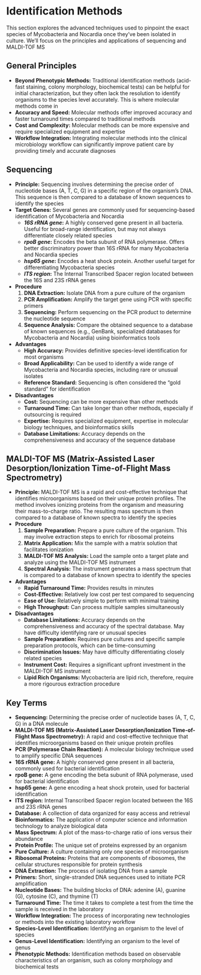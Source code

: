 # Identification Methods {-}

This section explores the advanced techniques used to pinpoint the exact species of Mycobacteria and Nocardia once they've been isolated in culture. We'll focus on the principles and applications of sequencing and MALDI-TOF MS

## **General Principles** {-}

*   **Beyond Phenotypic Methods:** Traditional identification methods (acid-fast staining, colony morphology, biochemical tests) can be helpful for initial characterization, but they often lack the resolution to identify organisms to the species level accurately. This is where molecular methods come in
*   **Accuracy and Speed:** Molecular methods offer improved accuracy and faster turnaround times compared to traditional methods
*   **Cost and Complexity:** Molecular methods can be more expensive and require specialized equipment and expertise
*   **Workflow Integration:** Integrating molecular methods into the clinical microbiology workflow can significantly improve patient care by providing timely and accurate diagnoses

## **Sequencing** {-}

*   **Principle:** Sequencing involves determining the precise order of nucleotide bases (A, T, C, G) in a specific region of the organism's DNA. This sequence is then compared to a database of known sequences to identify the species
*   **Target Genes:** Several genes are commonly used for sequencing-based identification of Mycobacteria and Nocardia
    *   ***16S rRNA gene*:** A highly conserved gene present in all bacteria. Useful for broad-range identification, but may not always differentiate closely related species
    *   ***rpoB gene*:** Encodes the beta subunit of RNA polymerase. Offers better discriminatory power than 16S rRNA for many Mycobacteria and Nocardia species
    *   ***hsp65 gene*:** Encodes a heat shock protein. Another useful target for differentiating Mycobacteria species
    *   ***ITS region*:** The Internal Transcribed Spacer region located between the 16S and 23S rRNA genes
*   **Procedure**
    1.  **DNA Extraction:** Isolate DNA from a pure culture of the organism
    2.  **PCR Amplification:** Amplify the target gene using PCR with specific primers
    3.  **Sequencing:** Perform sequencing on the PCR product to determine the nucleotide sequence
    4.  **Sequence Analysis:** Compare the obtained sequence to a database of known sequences (e.g., GenBank, specialized databases for Mycobacteria and Nocardia) using bioinformatics tools
*   **Advantages**
    *   **High Accuracy:** Provides definitive species-level identification for most organisms
    *   **Broad Applicability:** Can be used to identify a wide range of Mycobacteria and Nocardia species, including rare or unusual isolates
    *   **Reference Standard:** Sequencing is often considered the "gold standard" for identification
*   **Disadvantages**
    *   **Cost:** Sequencing can be more expensive than other methods
    *   **Turnaround Time:** Can take longer than other methods, especially if outsourcing is required
    *   **Expertise:** Requires specialized equipment, expertise in molecular biology techniques, and bioinformatics skills
    *   **Database Limitations:** Accuracy depends on the comprehensiveness and accuracy of the sequence database

## **MALDI-TOF MS (Matrix-Assisted Laser Desorption/Ionization Time-of-Flight Mass Spectrometry)** {-}

*   **Principle:** MALDI-TOF MS is a rapid and cost-effective technique that identifies microorganisms based on their unique protein profiles. The method involves ionizing proteins from the organism and measuring their mass-to-charge ratio. The resulting mass spectrum is then compared to a database of known spectra to identify the species
*   **Procedure**
    1.  **Sample Preparation:** Prepare a pure culture of the organism. This may involve extraction steps to enrich for ribosomal proteins
    2.  **Matrix Application:** Mix the sample with a matrix solution that facilitates ionization
    3.  **MALDI-TOF MS Analysis:** Load the sample onto a target plate and analyze using the MALDI-TOF MS instrument
    4.  **Spectral Analysis:** The instrument generates a mass spectrum that is compared to a database of known spectra to identify the species
*   **Advantages**
    *   **Rapid Turnaround Time:** Provides results in minutes
    *   **Cost-Effective:** Relatively low cost per test compared to sequencing
    *   **Ease of Use:** Relatively simple to perform with minimal training
    *   **High Throughput:** Can process multiple samples simultaneously
*   **Disadvantages**
    *   **Database Limitations:** Accuracy depends on the comprehensiveness and accuracy of the spectral database. May have difficulty identifying rare or unusual species
    *   **Sample Preparation:** Requires pure cultures and specific sample preparation protocols, which can be time-consuming
    *   **Discrimination Issues:** May have difficulty differentiating closely related species
    *   **Instrument Cost:** Requires a significant upfront investment in the MALDI-TOF MS instrument
    *   **Lipid Rich Organisms:** Mycobacteria are lipid rich, therefore, require a more rigourous extraction procedure

## **Key Terms** {-}

*   **Sequencing:** Determining the precise order of nucleotide bases (A, T, C, G) in a DNA molecule
*   **MALDI-TOF MS (Matrix-Assisted Laser Desorption/Ionization Time-of-Flight Mass Spectrometry):** A rapid and cost-effective technique that identifies microorganisms based on their unique protein profiles
*   **PCR (Polymerase Chain Reaction):** A molecular biology technique used to amplify specific DNA sequences
*   **16S rRNA gene:** A highly conserved gene present in all bacteria, commonly used for bacterial identification
*   **rpoB gene:** A gene encoding the beta subunit of RNA polymerase, used for bacterial identification
*   **hsp65 gene:** A gene encoding a heat shock protein, used for bacterial identification
*   **ITS region:** Internal Transcribed Spacer region located between the 16S and 23S rRNA genes
*   **Database:** A collection of data organized for easy access and retrieval
*   **Bioinformatics:** The application of computer science and information technology to analyze biological data
*   **Mass Spectrum:** A plot of the mass-to-charge ratio of ions versus their abundance
*   **Protein Profile:** The unique set of proteins expressed by an organism
*   **Pure Culture:** A culture containing only one species of microorganism
*   **Ribosomal Proteins:** Proteins that are components of ribosomes, the cellular structures responsible for protein synthesis
*   **DNA Extraction:** The process of isolating DNA from a sample
*   **Primers:** Short, single-stranded DNA sequences used to initiate PCR amplification
*   **Nucleotide Bases:** The building blocks of DNA: adenine (A), guanine (G), cytosine (C), and thymine (T)
*   **Turnaround Time:** The time it takes to complete a test from the time the sample is received in the laboratory
*   **Workflow Integration:** The process of incorporating new technologies or methods into the existing laboratory workflow
*   **Species-Level Identification:** Identifying an organism to the level of species
*   **Genus-Level Identification:** Identifying an organism to the level of genus
*   **Phenotypic Methods:** Identification methods based on observable characteristics of an organism, such as colony morphology and biochemical tests
